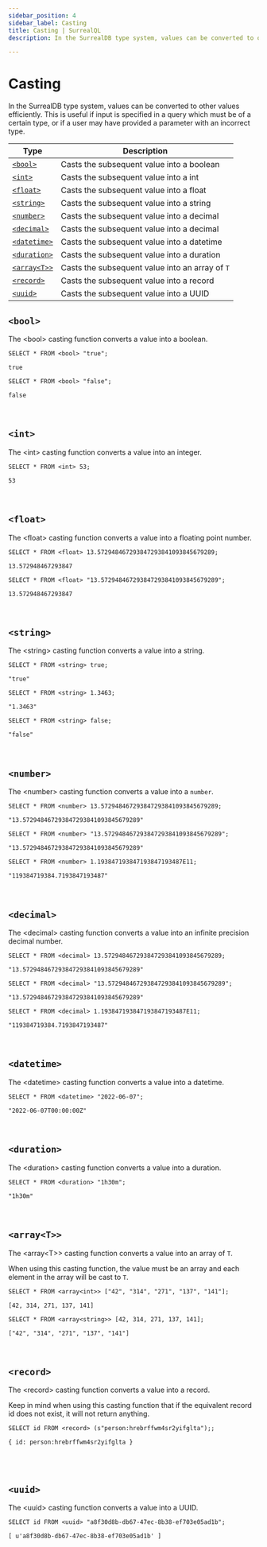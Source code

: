 ```yaml
---
sidebar_position: 4
sidebar_label: Casting
title: Casting | SurrealQL
description: In the SurrealDB type system, values can be converted to other values efficiently.

---
```


# Casting

In the SurrealDB type system, values can be converted to other values efficiently. This is useful if input is specified in a query which must be of a certain type, or if a user may have provided a parameter with an incorrect type.

<table>
  <thead>
    <tr>
      <th scope="col">Type</th>
      <th scope="col">Description</th>
    </tr>
  </thead>
  <tbody>
    <tr>
      <td scope="row" data-label="Type"><a href="#bool"><code>&lt;bool&gt;</code></a></td>
      <td scope="row" data-label="Description">Casts the subsequent value into a boolean</td>
    </tr>
    <tr>
      <td scope="row" data-label="Type"><a href="#int"><code>&lt;int&gt;</code></a></td>
      <td scope="row" data-label="Description">Casts the subsequent value into a int</td>
    </tr>
    <tr>
      <td scope="row" data-label="Type"><a href="#float"><code>&lt;float&gt;</code></a></td>
      <td scope="row" data-label="Description">Casts the subsequent value into a float</td>
    </tr>
    <tr>
      <td scope="row" data-label="Type"><a href="#string"><code>&lt;string&gt;</code></a></td>
      <td scope="row" data-label="Description">Casts the subsequent value into a string</td>
    </tr>
    <tr>
      <td scope="row" data-label="Type"><a href="#number"><code>&lt;number&gt;</code></a></td>
      <td scope="row" data-label="Description">Casts the subsequent value into a decimal</td>
    </tr>
    <tr>
      <td scope="row" data-label="Type"><a href="#decimal"><code>&lt;decimal&gt;</code></a></td>
      <td scope="row" data-label="Description">Casts the subsequent value into a decimal</td>
    </tr>
    <tr>
      <td scope="row" data-label="Type"><a href="#datetime"><code>&lt;datetime&gt;</code></a></td>
      <td scope="row" data-label="Description">Casts the subsequent value into a datetime</td>
    </tr>
    <tr>
      <td scope="row" data-label="Type"><a href="#duration"><code>&lt;duration&gt;</code></a></td>
      <td scope="row" data-label="Description">Casts the subsequent value into a duration</td>
    </tr>
    <tr>
      <td scope="row" data-label="Type"><a href="#arrayt"><code>&lt;array&lt;T&gt;&gt;</code></a></td>
      <td scope="row" data-label="Description">Casts the subsequent value into an array of <code>T</code></td>
    </tr>
    <tr>
      <td scope="row" data-label="Type"><a href="#record"><code>&lt;record&gt;</code></a></td>
      <td scope="row" data-label="Description">Casts the subsequent value into a record</td>
    </tr>
    <tr>
      <td scope="row" data-label="Type"><a href="#record"><code>&lt;uuid&gt;</code></a></td>
      <td scope="row" data-label="Description">Casts the subsequent value into a UUID</td>
    </tr>
  </tbody>
</table>

## `<bool>`

The &lt;bool&gt; casting function converts a value into a boolean.

```surql
SELECT * FROM <bool> "true";

true
```

```surql
SELECT * FROM <bool> "false";

false
```

<br />

## `<int>`

The &lt;int&gt; casting function converts a value into an integer.



```surql
SELECT * FROM <int> 53;

53
```

<br />

## `<float>`

The &lt;float&gt; casting function converts a value into a floating point number.

```surql
SELECT * FROM <float> 13.572948467293847293841093845679289;

13.572948467293847
```
```surql
SELECT * FROM <float> "13.572948467293847293841093845679289";

13.572948467293847
```

<br />

## `<string>`

The &lt;string&gt; casting function converts a value into a string.


```surql
SELECT * FROM <string> true;

"true"
```
```surql
SELECT * FROM <string> 1.3463;

"1.3463"
```
```surql
SELECT * FROM <string> false;

"false"
```

<br />

## `<number>`

The &lt;number&gt; casting function converts a value into a `number`.

```surql
SELECT * FROM <number> 13.572948467293847293841093845679289;

"13.572948467293847293841093845679289"
```
```surql
SELECT * FROM <number> "13.572948467293847293841093845679289";

"13.572948467293847293841093845679289"
```

```surql
SELECT * FROM <number> 1.193847193847193847193487E11;

"119384719384.7193847193487"
```

<br />

## `<decimal>`

The &lt;decimal&gt; casting function converts a value into an infinite precision decimal number.

```surql
SELECT * FROM <decimal> 13.572948467293847293841093845679289;

"13.572948467293847293841093845679289"
```
```surql
SELECT * FROM <decimal> "13.572948467293847293841093845679289";

"13.572948467293847293841093845679289"
```

```surql
SELECT * FROM <decimal> 1.193847193847193847193487E11;

"119384719384.7193847193487"
```


<br />

## `<datetime>`

The &lt;datetime&gt; casting function converts a value into a datetime.

```surql
SELECT * FROM <datetime> "2022-06-07";

"2022-06-07T00:00:00Z"
```

<br />

## `<duration>`

The &lt;duration&gt; casting function converts a value into a duration.

```surql
SELECT * FROM <duration> "1h30m";

"1h30m"
```

<br />

## `<array<T>>`

The &lt;array&lt;T&gt;&gt; casting function converts a value into an array of <code>T</code>.

When using this casting function, the value must be an array and each element in the array will be cast to <code>T</code>.

```surql
SELECT * FROM <array<int>> ["42", "314", "271", "137", "141"];

[42, 314, 271, 137, 141]
```

```surql
SELECT * FROM <array<string>> [42, 314, 271, 137, 141];

["42", "314", "271", "137", "141"]
```

<br />

## `<record>`

The &lt;record&gt; casting function converts a value into a record.

Keep in mind when using this casting function that if the equivalent record id does not exist, it will not return anything.

```surql
SELECT id FROM <record> (s"person:hrebrffwm4sr2yifglta");;

{ id: person:hrebrffwm4sr2yifglta }
```

<br /><br />

## `<uuid>`

The &lt;uuid&gt; casting function converts a value into a UUID.

```surql
SELECT id FROM <uuid> "a8f30d8b-db67-47ec-8b38-ef703e05ad1b";

[ u'a8f30d8b-db67-47ec-8b38-ef703e05ad1b' ]
```

